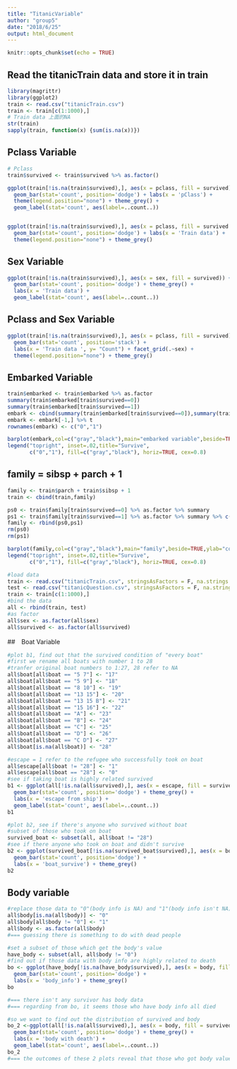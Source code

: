 ```yaml
---
title: "TitanicVariable"
author: "group5"
date: "2018/6/25"
output: html_document
---
```


```r
knitr::opts_chunk$set(echo = TRUE)
```

## Read the titanicTrain data and store it in train
```r
library(magrittr)
library(ggplot2)
train <- read.csv("titanicTrain.csv")
train <- train[c(1:1000),]
# Train data 上面的NA
str(train)
sapply(train, function(x) {sum(is.na(x))})
```

## Pclass Variable
```r
# Pclass
train$survived <- train$survived %>% as.factor()

ggplot(train[!is.na(train$survived),], aes(x = pclass, fill = survived)) +
  geom_bar(stat='count', position='dodge') + labs(x = 'pClass') +
  theme(legend.position="none") + theme_grey() +
  geom_label(stat='count', aes(label=..count..))


ggplot(train[!is.na(train$survived),], aes(x = pclass, fill = survived )) +
  geom_bar(stat='count', position='dodge') + labs(x = 'Train data') +
  theme(legend.position="none") + theme_grey()
```

## Sex Variable
```r
ggplot(train[!is.na(train$survived),], aes(x = sex, fill = survived)) +
  geom_bar(stat='count', position='dodge') + theme_grey() +
  labs(x = 'Train data') +
  geom_label(stat='count', aes(label=..count..))
```

## Pclass and Sex Variable
```r
ggplot(train[!is.na(train$survived),], aes(x = pclass, fill = survived)) +
  geom_bar(stat='count', position='stack') +
  labs(x = 'Train data ', y= "Count") + facet_grid(.~sex) +
  theme(legend.position="none") + theme_grey()
```


## Embarked Variable
```r
train$embarked <- train$embarked %>% as.factor
summary(train$embarked[train$survived==0])
summary(train$embarked[train$survived==1])
embark <- cbind(summary(train$embarked[train$survived==0]),summary(train$embarked[train$survived==1]))
embark <- embark[-1,] %>% t
rownames(embark) <- c("0","1")

barplot(embark,col=c("gray","black"),main="embarked variable",beside=TRUE,ylab="counts")
legend("topright", inset=.02,title="Survive",
       c("0","1"), fill=c("gray","black"), horiz=TRUE, cex=0.8)
```

## family = sibsp + parch + 1
```r
family <- train$parch + train$sibsp + 1
train <- cbind(train,family)

ps0 <- train$family[train$survived==0] %>% as.factor %>% summary
ps1 <- train$family[train$survived==1] %>% as.factor %>% summary %>% c(.,0)
family <- rbind(ps0,ps1)
rm(ps0)
rm(ps1)

barplot(family,col=c("gray","black"),main="family",beside=TRUE,ylab="counts",xlab="Number of people")
legend("topright", inset=.02,title="Survive",
       c("0","1"), fill=c("gray","black"), horiz=TRUE, cex=0.8)
```


```r
#load data
train <- read.csv("titanicTrain.csv", stringsAsFactors = F, na.strings = c("NA", ""))
test <- read.csv("titanicQuestion.csv", stringsAsFactors = F, na.strings = c("NA", ""))
train <- train[c(1:1000),]
#bind the data
all <- rbind(train, test)
#as factor
all$sex <- as.factor(all$sex)
all$survived <- as.factor(all$survived)
```

##　Boat Variable
```r
#plot b1, find out that the survived condition of "every boat"
#first we rename all boats with number 1 to 28
#tranfer original boat numbers to 1:27, 28 refer to NA  
all$boat[all$boat == "5 7"] <- "17"
all$boat[all$boat == "5 9"] <- "18"
all$boat[all$boat == "8 10"] <- "19"
all$boat[all$boat == "13 15"] <- "20"
all$boat[all$boat == "13 15 B"] <- "21"
all$boat[all$boat == "15 16"] <- "22"
all$boat[all$boat == "A"] <- "23"
all$boat[all$boat == "B"] <- "24"
all$boat[all$boat == "C"] <- "25"
all$boat[all$boat == "D"] <- "26"
all$boat[all$boat == "C D"] <- "27"
all$boat[is.na(all$boat)] <- "28"

#escape = 1 refer to the refugee who successfully took on boat
all$escape[all$boat != "28"] <- "1"
all$escape[all$boat == "28"] <- "0"
#see if taking boat is highly related survived
b1 <- ggplot(all[!is.na(all$survived),], aes(x = escape, fill = survived)) +
  geom_bar(stat='count', position='dodge') + theme_grey() +
  labs(x = 'escape from ship') +
  geom_label(stat='count', aes(label=..count..))
b1
```

```r
#plot b2, see if there's anyone who survived without boat
#subset of those who took on boat
survived_boat <- subset(all, all$boat != "28")
#see if there anyone who took on boat and didn't survive 
b2 <- ggplot(survived_boat[!is.na(survived_boat$survived),], aes(x = boat, fill = survived)) +
  geom_bar(stat='count', position='dodge') +
  labs(x = 'boat_survive') + theme_grey()
b2
```

## Body variable
```r
#replace those data to "0"(body info is NA) and "1"(body info isn't NA)
all$body[is.na(all$body)] <- "0"
all$body[all$body != "0"] <- "1"
all$body <- as.factor(all$body)
#=== guessing there is something to do with dead people

#set a subset of those which get the body's value 
have_body <- subset(all, all$body != "0")
#find out if those data with body info are highly related to death
bo <- ggplot(have_body[!is.na(have_body$survived),], aes(x = body, fill = survived)) +
  geom_bar(stat='count', position='dodge') +
  labs(x = 'body_info') + theme_grey()
bo
```

```r
#=== there isn't any survivor has body data
#=== regarding from bo, it seems those who have body info all died

#so we want to find out the distribution of survived and body
bo_2 <-ggplot(all[!is.na(all$survived),], aes(x = body, fill = survived)) +
  geom_bar(stat='count', position='dodge') + theme_grey() +
  labs(x = 'body with death') +
  geom_label(stat='count', aes(label=..count..))
bo_2
#=== the outcomes of these 2 plots reveal that those who got body value was definitely dead


```









